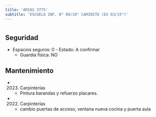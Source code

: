 ```yaml
---
title: 'ARIAS 3775'
subtitle: 'ESCUELA INF. N° 08/10° CAMINITO (EX 03/15°)'
---
```


#


## Seguridad

*  Espacios seguros: 0 - Estado: A confirmar 
    + Guardia física: NO





## Mantenimiento

*  (2023) Carpinterías 
    + Pintura barandas y refuerzo placares.

*  (2022) Carpinterías 
    + cambio puertas de acceso, ventana nueva cocina y puerta aula




